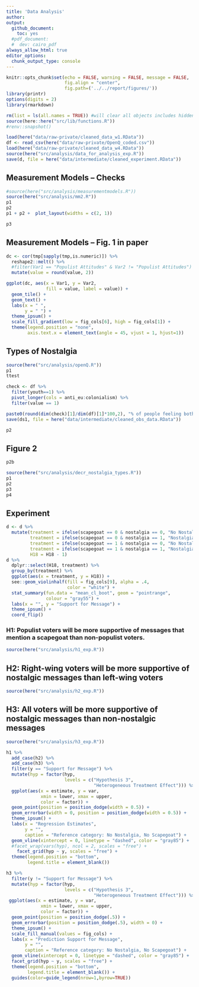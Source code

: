 ```yaml
---
title: 'Data Analysis'
author: 
output: 
  github_document:
    toc: yes
  #pdf_document:
  #  dev: cairo_pdf
always_allow_html: true
editor_options: 
  chunk_output_type: console
---
```


```r
knitr::opts_chunk$set(echo = FALSE, warning = FALSE, message = FALSE,
                      fig.align = "center",
                      fig.path=('../../report/figures/'))
library(printr)
options(digits = 2)
library(rmarkdown)
```

```r
rm(list = ls(all.names = TRUE)) #will clear all objects includes hidden objects.
source(here::here("src/lib/functions.R"))
#renv::snapshot()
```

```r
load(here("data/raw-private/cleaned_data_w1.RData"))
df <- read_csv(here("data/raw-private/OpenQ_coded.csv"))
load(here("data/raw-private/cleaned_data_w4.RData"))
source(here("src/analysis/data_for_analysis_exp.R"))
save(d, file = here("data/intermediate/cleaned_experiment.RData"))
```

## Measurement Models -- Checks
```r
#source(here("src/analysis/measurementmodels.R"))
source(here("src/analysis/mm2.R"))
p1
p2
p1 + p2 +  plot_layout(widths = c(2, 1))
```

```r
p3
```

## Measurement Models -- Fig. 1 in paper
```r
dc <- cor(tmp[sapply(tmp,is.numeric)]) %>% 
  reshape2::melt() %>% 
  #filter(Var1 == "Populist Attitudes" & Var2 != "Populist Attitudes") %>% 
  mutate(value = round(value, 2)) 

ggplot(dc, aes(x = Var1, y = Var2, 
               fill = value, label = value)) +
  geom_tile() +
  geom_text() +
  labs(x = " ",
       y = " ") +
  theme_ipsum() +
  scale_fill_gradient(low = fig_cols[6], high = fig_cols[1]) +
  theme(legend.position = "none",
        axis.text.x = element_text(angle = 45, vjust = 1, hjust=1))
```

## Types of Nostalgia
```r
source(here("src/analysis/openQ.R"))
p1
ttest

check <- df %>% 
  filter(youth==1) %>% 
  pivot_longer(cols = anti_eu:colonialism) %>% 
  filter(value == 1)

paste0(round(dim(check)[1]/dim(df)[1]*100,2), "% of people feeling both individually and collectively nostalgic")
save(ds1, file = here("data/intermediate/cleaned_obs_data.RData"))
```

```r
p2
```

## Figure 2
```r
p2b
```

```r
source(here("src/analysis/decr_nostalgia_types.R"))
p1
p2
p3
p4
```

## Experiment 

```r
d <- d %>% 
  mutate(treatment = ifelse(scapegoat == 0 & nostalgia == 0, "No Nostalgia, No Scapegoat", NA),
         treatment = ifelse(scapegoat == 0 & nostalgia == 1, "Nostalgia, No Scapegoat", treatment),
         treatment = ifelse(scapegoat == 1 & nostalgia == 0, "No Nostalgia, Scapegoat", treatment),
         treatment = ifelse(scapegoat == 1 & nostalgia == 1, "Nostalgia, Scapegoat", treatment),
         H18 = H18 - 1)
d %>% 
  dplyr::select(H18, treatment) %>% 
  group_by(treatment) %>% 
  ggplot(aes(x = treatment, y = H18)) +
  see::geom_violinhalf(fill = fig_cols[9], alpha = .4,
                       color = "white") +
  stat_summary(fun.data = "mean_cl_boot", geom = "pointrange",
               colour = "gray55") +
  labs(x = "", y = "Support for Message") +
  theme_ipsum() +
  coord_flip()
```

### H1: Populist voters will be more supportive of messages that mention a scapegoat than non-populist voters.

```r
source(here("src/analysis/h1_exp.R"))
```


## H2: Right-wing voters will be more supportive of nostalgic messages than left-wing voters

```r
source(here("src/analysis/h2_exp.R"))
```

## H3: All voters will be more supportive of nostalgic messages than non-nostalgic messages

```r
source(here("src/analysis/h3_exp.R"))
```

```r
h1 %>% 
  add_case(h2) %>% 
  add_case(h3) %>% 
  filter(y == "Support for Message") %>% 
  mutate(hyp = factor(hyp,
                      levels = c("Hypothesis 3",
                                 "Heterogeneous Treatment Effect"))) %>% 
  ggplot(aes(x = estimate, y = var,
             xmin = lower, xmax = upper,
             color = factor)) +
  geom_point(position = position_dodge(width = 0.5)) + 
  geom_errorbar(width = 0, position = position_dodge(width = 0.5)) +
  theme_ipsum() +
  labs(x = "Regression Estimates",
       y = "",
       caption = "Reference category: No Nostalgia, No Scapegoat") +
  geom_vline(xintercept = 0, linetype = "dashed", color = "gray85") +
  #facet_wrap(vars(hyp), ncol = 2, scales = "free") +
    facet_grid(hyp ~ y, scales = "free") +
  theme(legend.position = "bottom",
        legend.title = element_blank())
```

```r
h3 %>% 
  filter(y != "Support for Message") %>% 
  mutate(hyp = factor(hyp,
                      levels = c("Hypothesis 3",
                                 "Heterogeneous Treatment Effect"))) %>% 
 ggplot(aes(x = estimate, y = var,
             xmin = lower, xmax = upper,
             color = factor)) +
  geom_point(position = position_dodge(.5)) +
  geom_errorbar(position = position_dodge(.5), width = 0) +
  theme_ipsum() +
  scale_fill_manual(values = fig_cols) +
  labs(x = "Prediction Support for Message",
       y = "",
       caption = "Reference category: No Nostalgia, No Scapegoat") +
  geom_vline(xintercept = 0, linetype = "dashed", color = "gray85") +
  facet_grid(hyp ~ y, scales = "free") +
  theme(legend.position = "bottom",
        legend.title = element_blank()) +
  guides(color=guide_legend(nrow=1,byrow=TRUE))
```
